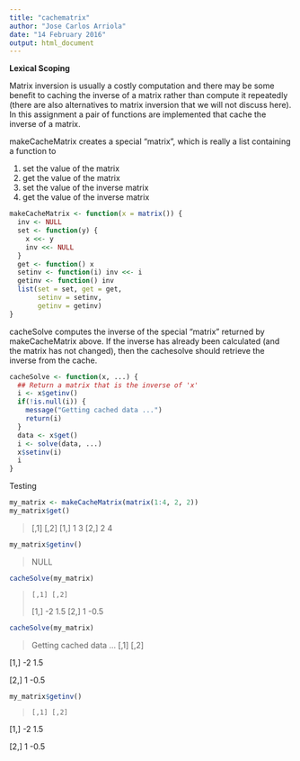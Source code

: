 ```yaml
---
title: "cachematrix"
author: "Jose Carlos Arriola"
date: "14 February 2016"
output: html_document
---
```


**Lexical Scoping**

Matrix inversion is usually a costly computation and there may be some benefit to caching the inverse of a matrix rather than compute it repeatedly (there are also alternatives to matrix inversion that we will not discuss here). In this assignment a pair of functions are implemented that cache the inverse of a matrix.

makeCacheMatrix creates a special "matrix", which is really a list containing a function to

1. set the value of the matrix
2. get the value of the matrix
3. set the value of the inverse matrix
4. get the value of the inverse matrix

```r
makeCacheMatrix <- function(x = matrix()) {
  inv <- NULL
  set <- function(y) {
    x <<- y
    inv <<- NULL
  }
  get <- function() x
  setinv <- function(i) inv <<- i
  getinv <- function() inv
  list(set = set, get = get,
       setinv = setinv,
       getinv = getinv)
}
```

cacheSolve computes the inverse of the special "matrix" returned by makeCacheMatrix above. If the inverse has already been calculated (and the matrix has not changed), then the cachesolve should retrieve the inverse from the cache.

```r
cacheSolve <- function(x, ...) {
  ## Return a matrix that is the inverse of 'x'
  i <- x$getinv()
  if(!is.null(i)) {
    message("Getting cached data ...")
    return(i)
  }
  data <- x$get()
  i <- solve(data, ...)
  x$setinv(i)
  i
}
```

Testing

```r
my_matrix <- makeCacheMatrix(matrix(1:4, 2, 2))
my_matrix$get()
```
>    [,1] [,2]
[1,]    1    3
[2,]    2    4

```r
my_matrix$getinv()
```
> NULL

```r
cacheSolve(my_matrix)
```
>     [,1] [,2]
[1,]   -2  1.5
[2,]    1 -0.5

```r
cacheSolve(my_matrix)
```
> Getting cached data ...
     [,1] [,2]
     
[1,]   -2  1.5

[2,]    1 -0.5

```r
my_matrix$getinv()
```
>     [,1] [,2]

[1,]   -2  1.5

[2,]    1 -0.5
